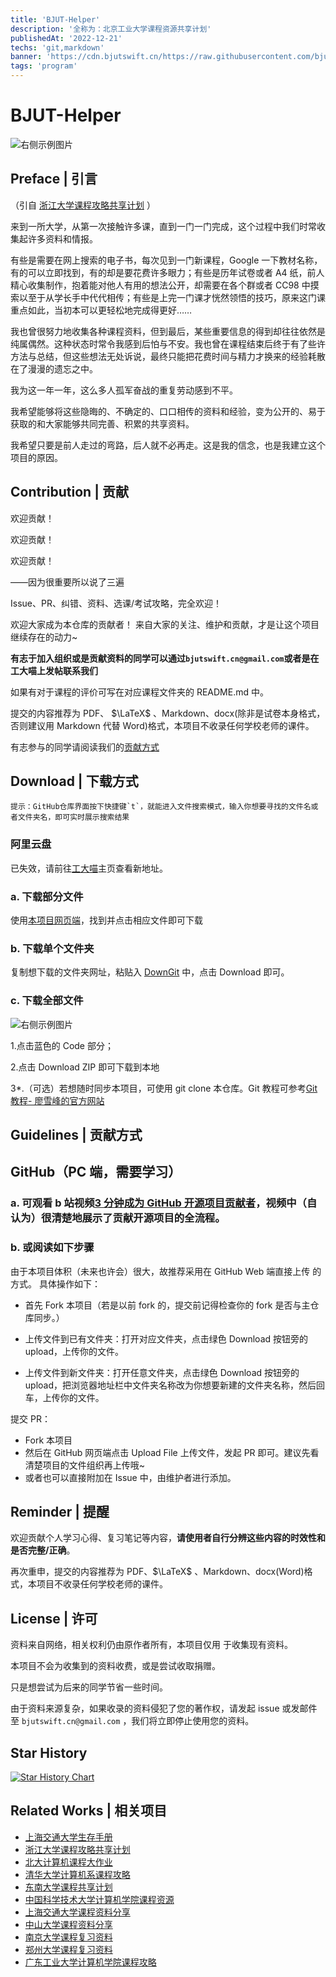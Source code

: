 ```yaml
---
title: 'BJUT-Helper'
description: '全称为：北京工业大学课程资源共享计划'
publishedAt: '2022-12-21'
techs: 'git,markdown'
banner: 'https://cdn.bjutswift.cn/https://raw.githubusercontent.com/bjut-swift/swift-image-hosting/main/swift-nest/projects/swift-logo.png'
tags: 'program'
---
```


# BJUT-Helper

<Image
  src='https://cdn.bjutswift.cn/https://raw.githubusercontent.com/bjut-swift/BJUT-Helper/refs/heads/master/images/title.png'
  alt='右侧示例图片'
  width={800}
  height={500}
  useSkeleton
  className='my-4 w-full rounded-lg shadow-lg'
/>
## Preface | 引言

（引自 [浙江大学课程攻略共享计划](https://github.com/QSCTech/zju-icicles) ）

来到一所大学，从第一次接触许多课，直到一门一门完成，这个过程中我们时常收集起许多资料和情报。

有些是需要在网上搜索的电子书，每次见到一门新课程，Google 一下教材名称，有的可以立即找到，有的却是要花费许多眼力；有些是历年试卷或者 A4 纸，前人精心收集制作，抱着能对他人有用的想法公开，却需要在各个群或者 CC98 中摸索以至于从学长手中代代相传；有些是上完一门课才恍然领悟的技巧，原来这门课重点如此，当初本可以更轻松地完成得更好……

我也曾很努力地收集各种课程资料，但到最后，某些重要信息的得到却往往依然是纯属偶然。这种状态时常令我感到后怕与不安。我也曾在课程结束后终于有了些许方法与总结，但这些想法无处诉说，最终只能把花费时间与精力才换来的经验耗散在了漫漫的遗忘之中。

我为这一年一年，这么多人孤军奋战的重复劳动感到不平。

我希望能够将这些隐晦的、不确定的、口口相传的资料和经验，变为公开的、易于获取的和大家能够共同完善、积累的共享资料。

我希望只要是前人走过的弯路，后人就不必再走。这是我的信念，也是我建立这个项目的原因。

## Contribution | 贡献

欢迎贡献！

欢迎贡献！

欢迎贡献！

——因为很重要所以说了三遍

Issue、PR、纠错、资料、选课/考试攻略，完全欢迎！

欢迎大家成为本仓库的贡献者！
来自大家的关注、维护和贡献，才是让这个项目继续存在的动力~

**有志于加入组织或是贡献资料的同学可以通过`bjutswift.cn@gmail.com`或者是在工大喵上发帖联系我们**

如果有对于课程的评价可写在对应课程文件夹的 README.md 中。

提交的内容推荐为 PDF、 \$\\LaTeX\$ 、Markdown、docx(除非是试卷本身格式，否则建议用 Markdown 代替 Word)格式，本项目不收录任何学校老师的课件。

有志参与的同学请阅读我们的[贡献方式](#contribute)

## Download | 下载方式

    提示：GitHub仓库界面按下快捷键`t`，就能进入文件搜索模式，输入你想要寻找的文件名或者文件夹名，即可实时展示搜索结果

### 阿里云盘

已失效，请前往[工大喵](https://xiaoyuancat.com/)主页查看新地址。

### a. 下载部分文件

使用[本项目网页端](https://open-bjut.github.io/BJUT-AI/)，找到并点击相应文件即可下载

### b. 下载单个文件夹

复制想下载的文件夹网址，粘贴入 [DownGit](https://minhaskamal.github.io/DownGit/#/home) 中，点击 Download 即可。

### c. 下载全部文件

<Image
  src='https://cdn.bjutswift.cn/https://raw.githubusercontent.com/bjut-swift/swift-image-hosting/main/swift-nest/post/bjuthelp.jpg'
  alt='右侧示例图片'
  width={500}
  height={500}
  useSkeleton
  className='my-4 w-full rounded-lg shadow-lg'
/>

1.点击蓝色的 Code 部分；

2.点击 Download ZIP 即可下载到本地

3\*.（可选）若想随时同步本项目，可使用 git clone 本仓库。Git 教程可参考[Git 教程- 廖雪峰的官方网站](https://www.liaoxuefeng.com/wiki/896043488029600)

<a id='contribute'></a>

## Guidelines | 贡献方式

## GitHub（PC 端，需要学习）

### a. 可观看 b 站视频[3 分钟成为 GitHub 开源项目贡献者](https://www.bilibili.com/video/BV1Fs4y1C7kS/?vd_source=0d0027b2a15be6333ab384009d32163d)，视频中（自认为）很清楚地展示了贡献开源项目的全流程。

### b. 或阅读如下步骤

由于本项目体积（未来也许会）很大，故推荐采用在 GitHub Web 端直接上传 的方式。
具体操作如下：

- 首先 Fork 本项目（若是以前 fork 的，提交前记得检查你的 fork 是否与主仓库同步。）

- 上传文件到已有文件夹：打开对应文件夹，点击绿色 Download 按钮旁的 upload，上传你的文件。

- 上传文件到新文件夹：打开任意文件夹，点击绿色 Download 按钮旁的 upload，把浏览器地址栏中文件夹名称改为你想要新建的文件夹名称，然后回车，上传你的文件。

提交 PR：

- Fork 本项目
- 然后在 GitHub 网页端点击 Upload File 上传文件，发起 PR 即可。建议先看清楚项目的文件组织再上传哦~
- 或者也可以直接附加在 Issue 中，由维护者进行添加。

## Reminder | 提醒

欢迎贡献个人学习心得、复习笔记等内容，**请使用者自行分辨这些内容的时效性和是否完整/正确**。

再次重申，提交的内容推荐为 PDF、\$\\LaTeX\$ 、Markdown、docx(Word)格式，本项目不收录任何学校老师的课件。

## License | 许可

资料来自网络，相关权利仍由原作者所有，本项目仅用 于收集现有资料。

本项目不会为收集到的资料收费，或是尝试收取捐赠。

只是想尝试为后来的同学节省一些时间。

由于资料来源复杂，如果收录的资料侵犯了您的著作权，请发起 issue 或发邮件至 `bjutswift.cn@gmail.com` ，我们将立即停止使用您的资料。

## Star History

[![Star History Chart](https://api.star-history.com/svg?repos=bjut-swift/BJUT-Helper&type=Date)](https://star-history.com/#bjut-swift/BJUT-Helper&Date)

## Related Works | 相关项目

- [上海交通大学生存手册](https://survivesjtu.gitbook.io/survivesjtumanual/)
- [浙江大学课程攻略共享计划](https://github.com/QSCTech/zju-icicles)
- [北大计算机课程大作业](https://github.com/tongtzeho/PKUCourse)
- [清华大学计算机系课程攻略](https://github.com/PKUanonym/REKCARC-TSC-UHT)
- [东南大学课程共享计划](https://github.com/zjdx1998/seucourseshare)
- [中国科学技术大学计算机学院课程资源](https://github.com/USTC-Resource/USTC-Course)
- [上海交通大学课程资料分享](https://github.com/CoolPhilChen/SJTU-Courses/)
- [中山大学课程资料分享](https://github.com/sysuexam/SYSU-Exam)
- [南京大学课程复习资料](https://github.com/idealclover/NJU-Review-Materials)
- [郑州大学课程复习资料](https://github.com/CooperNiu/ZZU-Courses-Resource)
- [广东工业大学计算机学院课程攻略](https://github.com/brenner8023/gdut-course)
